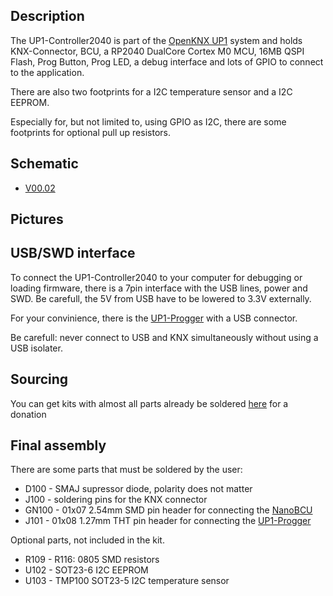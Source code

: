 == Description ==

The UP1-Controller2040 is part of the [[OpenKNX UP1]] system and holds KNX-Connector, BCU, a RP2040 DualCore Cortex M0 MCU, 16MB QSPI Flash, Prog Button, Prog LED, a debug interface and lots of GPIO to connect to the application.

There are also two footprints for a I2C temperature sensor and a I2C EEPROM.

Especially for, but not limited to, using GPIO as I2C, there are some footprints for optional pull up resistors.

== Schematic ==

* [https://github.com/OpenKNX/OpenKNX-UP1 V00.02]

== Pictures ==

== USB/SWD interface ==

To connect the UP1-Controller2040 to your computer for debugging or loading firmware, there is a 7pin interface with the USB lines, power and SWD. Be carefull, the 5V from USB have to be lowered to 3.3V externally.

For your convinience, there is the [[UP1-Progger]] with a USB connector.

Be carefull: never connect to USB and KNX simultaneously without using a USB isolater.

== Sourcing  ==

You can get kits with almost all parts already be soldered [http://shop.sirsydom.de here] for a donation

== Final assembly ==

There are some parts that must be soldered by the user:
* D100 - SMAJ supressor diode, polarity does not matter
* J100 - soldering pins for the KNX connector
* GN100 - 01x07 2.54mm SMD pin header for connecting the [[NanoBCU]]
* J101 - 01x08 1.27mm THT pin header for connecting the [[UP1-Progger]]


Optional parts, not included in the kit. 

* R109 - R116: 0805 SMD resistors
* U102 - SOT23-6 I2C EEPROM
* U103 - TMP100 SOT23-5 I2C temperature sensor
